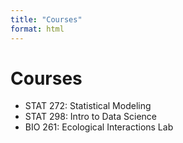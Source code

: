 ```yaml
---
title: "Courses"
format: html
---
```


# Courses

- STAT 272: Statistical Modeling
- STAT 298: Intro to Data Science
- BIO 261: Ecological Interactions Lab

